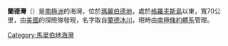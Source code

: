{{unreferenced|time=2013-10-27T08:37:17+00:00}}
{{coord|75|25|S|141|45|W|source:GNIS|display=title}}

'''蘭德灣'''（{{lang-en|Land Bay}}）是[[南極洲|南極洲]]的海灣，位於[[瑪麗伯德地|瑪麗伯德地]]，處於[[格羅夫斯島|格羅夫斯島]]以東，寬70公里，由[[美國|美國]]的探險隊發現，名字取自[[蘭德冰川|蘭德冰川]]，現時由[[南極條約體系|南極條約體系]]管理。

{{DEFAULTSORT:Land Bay}}
[[Category:馬里伯地海灣|Category:馬里伯地海灣]]


{{MarieByrdLand-geo-stub}}